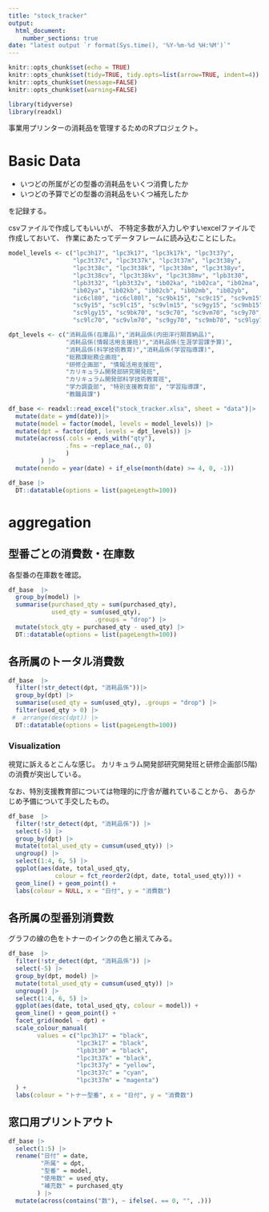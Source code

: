 ```yaml
---
title: "stock_tracker"
output:
  html_document:
    number_sections: true
date: "latest output `r format(Sys.time(), '%Y-%m-%d %H:%M')`"
---
```


```r
knitr::opts_chunk$set(echo = TRUE)
knitr::opts_chunk$set(tidy=TRUE, tidy.opts=list(arrow=TRUE, indent=4))
knitr::opts_chunk$set(message=FALSE)
knitr::opts_chunk$set(warning=FALSE)
```

```r
library(tidyverse)
library(readxl)
```


事業用プリンターの消耗品を管理するためのRプロジェクト。


# Basic Data


- いつどの所属がどの型番の消耗品をいくつ消費したか
- いつどの予算でどの型番の消耗品をいくつ補充したか

を記録する。

csvファイルで作成してもいいが、
不特定多数が入力しやすいexcelファイルで作成しておいて、
作業にあたってデータフレームに読み込むことにした。





```r
model_levels <- c("lpc3h17", "lpc3k17", "lpc3k17k", "lpc3t37y",
                  "lpc3t37c", "lpc3t37k", "lpc3t37m", "lpc3t38y",
                  "lpc3t38c", "lpc3t38k", "lpc3t38m", "lpc3t38yv",
                  "lpc3t38cv", "lpc3t38kv", "lpc3t38mv", "lpb3t30",
                  "lpb3t32", "lpb3t32v", "ib02ka", "ib02ca", "ib02ma",
                  "ib02ya", "ib02kb", "ib02cb", "ib02mb", "ib02yb",
                  "ic6cl80", "ic6cl80l", "sc9bk15", "sc9c15", "sc9vm15",
                  "sc9y15", "sc9lc15", "sc9vlm15", "sc9gy15", "sc9mb15",
                  "sc9lgy15", "sc9bk70", "sc9c70", "sc9vm70", "sc9y70",
                  "sc9lc70", "sc9vlm70", "sc9gy70", "sc9mb70", "sc9lgy70")

dpt_levels <- c("消耗品係(在庫品)","消耗品係(内田洋行期首納品)",
                "消耗品係(情報活用支援班)","消耗品係(生涯学習課予算)",
                "消耗品係(科学技術教育)","消耗品係(学習指導課)",
                "総務課総務企画班",
                "研修企画部", "情報活用支援班",
                "カリキュラム開発部研究開発班",
                "カリキュラム開発部科学技術教育班",
                "学力調査部", "特別支援教育部", "学習指導課",
                "教職員課")

df_base <- readxl::read_excel("stock_tracker.xlsx", sheet = "data")|>
  mutate(date = ymd(date))|>
  mutate(model = factor(model, levels = model_levels)) |> 
  mutate(dpt = factor(dpt, levels = dpt_levels)) |> 
  mutate(across(.cols = ends_with("qty"),
                .fns = ~replace_na(., 0)
                )
         ) |>
  mutate(nendo = year(date) + if_else(month(date) >= 4, 0, -1)) 
```


```r
df_base |> 
  DT::datatable(options = list(pageLength=100))
```

<!--
```r
old_df_base <- readxl::read_excel("stock_tracker.xlsx", sheet = "data_old")|>
  mutate(date = ymd(date))|>
  mutate(model = fct_inorder(model)) |> 
  mutate(across(.cols = ends_with("qty"),
                .fns = ~replace_na(., 0)
                )
         ) |>
  mutate(nendo = year(date) + if_else(month(date) >= 4, 0, -1)) 
```

読み込んだデータフレームを表示。

```r
old_df_base |> 
  DT::datatable(options = list(pageLength=100))
```


-->


\newpage
# aggregation

## 型番ごとの消費数・在庫数

各型番の在庫数を確認。



```r
df_base  |>
  group_by(model) |>
  summarise(purchased_qty = sum(purchased_qty),
            used_qty = sum(used_qty),
                        .groups = "drop") |>
  mutate(stock_qty = purchased_qty - used_qty) |> 
  DT::datatable(options = list(pageLength=100))
```

<!--
```r
old_df_base  |>
  group_by(model) |>
  summarise(used_qty = sum(used_qty),
            purchased_qty = sum(purchased_qty), .groups = "drop") |>
  mutate(stock_qty = purchased_qty - used_qty) |> 
  DT::datatable(options = list(pageLength=100))
```
\newpage
-->

\newpage
## 各所属のトータル消費数


```r
df_base  |> 
  filter(!str_detect(dpt, "消耗品係"))|> 
  group_by(dpt) |> 
  summarise(used_qty = sum(used_qty), .groups = "drop") |> 
  filter(used_qty > 0) |> 
 #  arrange(desc(dpt)) |>  
  DT::datatable(options = list(pageLength=100))
```

\newpage
### Visualization

視覚に訴えるとこんな感じ。
カリキュラム開発部研究開発班と研修企画部(5階)の消費が突出している。

なお、特別支援教育部については物理的に庁舎が離れていることから、
あらかじめ予備について手交したもの。

```r
df_base  |> 
  filter(!str_detect(dpt, "消耗品係")) |> 
  select(-5) |> 
  group_by(dpt) |> 
  mutate(total_used_qty = cumsum(used_qty)) |>
  ungroup() |>
  select(1:4, 6, 5) |>  
  ggplot(aes(date, total_used_qty, 
             colour = fct_reorder2(dpt, date, total_used_qty))) +
  geom_line() + geom_point() +
  labs(colour = NULL, x = "日付", y = "消費数")
```







\newpage
## 各所属の型番別消費数


<!-- 



```r
df_base  |> 
  filter(!str_detect(dpt, "消耗品係"))|> 
  group_by(dpt, model) |> 
  summarise(used_qty = sum(used_qty), .groups = "drop") |> 
  filter(used_qty > 0) |> 
  arrange(desc(dpt)) |>  
  DT::datatable(options = list(pageLength=100))
```

```r
df_base  |> 
  filter(!str_detect(dpt, "消耗品係")) |> 
  select(-5) |> 
  group_by(dpt, model) |> 
  mutate(total_used_qty = cumsum(used_qty)) |>
  ungroup() |>
  select(1:4, 6, 5) |>  
  ggplot(aes(date, total_used_qty, colour = model)) +
  geom_line() + geom_point() +
  facet_grid(model ~ dpt) +
  labs(colour = "トナー型番", x = "日付", y = "消費数")
```

### 改良版
 -->

グラフの線の色をトナーのインクの色と揃えてみる。
<!--
このほうが直感的にわかりやすい。
色がどぎついから明度・彩度を抑えめにするのは宿題。
色名ではなくて、RGB値もしくはHEXコードを指定すればいい。
-->

```r
df_base  |> 
  filter(!str_detect(dpt, "消耗品係")) |> 
  select(-5) |> 
  group_by(dpt, model) |> 
  mutate(total_used_qty = cumsum(used_qty)) |>
  ungroup() |>
  select(1:4, 6, 5) |>  
  ggplot(aes(date, total_used_qty, colour = model)) +
  geom_line() + geom_point() +
  facet_grid(model ~ dpt) +
  scale_colour_manual(
		values = c("lpc3h17" = "black",
		           "lpc3k17" = "black",
		           "lpb3t30" = "black",
		           "lpc3t37k" = "black",
		           "lpc3t37y" = "yellow",
		           "lpc3t37c" = "cyan",
		           "lpc3t37m" = "magenta")
  ) +
  labs(colour = "トナー型番", x = "日付", y = "消費数")
```


<!--
\newpage
## 各型番の所属ごと消費数


```r
df_base  |> 
  filter(!str_detect(dpt, "消耗品係"))|> 
  group_by(model, dpt) |> 
  summarise(used_qty = sum(used_qty), .groups = "drop") |> 
  filter(used_qty > 0) |> 
  arrange(model) |>  
  DT::datatable(options = list(pageLength=100))
```

-->

## 窓口用プリントアウト

```r
df_base |> 
  select(1:5) |> 
  rename("日付" = date,
         "所属" = dpt,
         "型番" = model,
         "使用数" = used_qty,
         "補充数" = purchased_qty
        ) |>
  mutate(across(contains("数"), ~ ifelse(. == 0, "", .))) 
```



